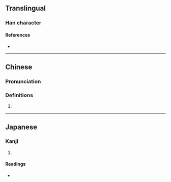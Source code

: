 {{character info/new}}
==Translingual==

===Han character===
{{Han char|rn=85|rad=水|as=15|sn=18|four=31147|canj=EMBE|ids=⿰氵憂}}

====References====
* {{Han ref|kx=0658.140|dkj=18571|dj=1068.140|hdz=31777.090|uh=7000|ud=28672|bh=EFF3|bd=61427}}

----

==Chinese==
{{zh-forms}}

===Pronunciation===
{{zh-pron
|m=yōu
|c=jau1
|mc=y
|oc=y
|ma=
|cat=
}}

===Definitions===
{{zh-hanzi}}

# {{rfdef|zh}}

----

==Japanese==

===Kanji===
{{ja-kanji|grade=|rs=水15}}

# {{rfdef|ja|sort=水15}}

====Readings====
* {{ja-readings|on=[[ゆう]] (yū), [[う]] (u)|kun=[[あつい]] (atsui)}}